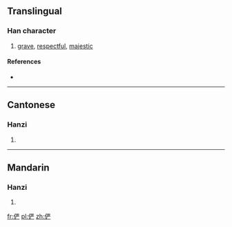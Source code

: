 {{also|儼}}
==Translingual==

===Han character===
{{Han char|rn=9|rad=人|as=07|sn=9|four=|canj=人一廿竹 (OMTH)}}

# [[grave]], [[respectful]], [[majestic]]

====References====
* {{Han ref|kx=0106.041|hdz=10156.160|uh=4FE8|ud=20456}}

----

==Cantonese==

===Hanzi===
{{yue-hanzi|jyut=|y=yim5|tra=儼}}

# {{defn|lang=yue|sort=人07}}

----

==Mandarin==

===Hanzi===
{{cmn-hanzi|tra=儼|pin=[[yǎn]] ([[yan3]])|wg=yen<sup>3</sup>}}

# {{defn|lang=cmn|sort=人07}}

[[fr:俨]]
[[pl:俨]]
[[zh:俨]]